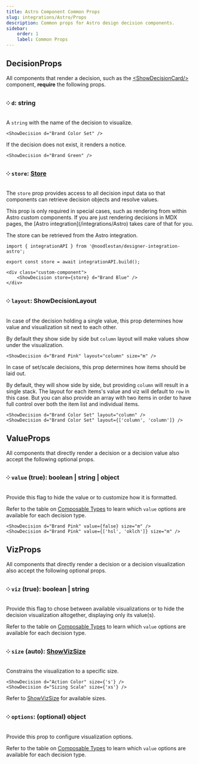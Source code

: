 ```yaml
---
title: Astro Component Common Props
slug: integrations/Astro/Props
description: Common props for Astro design decision components.
sidebar:
    order: 1
    label: Common Props
---
```



## DecisionProps

All components that render a decision, such as the [&lt;ShowDecisionCard/&gt;](/integrations/Astro/ShowDecisionCard/) component, **require** the following props.

### ༶ `d`: string

A `string` with the name of the decision to visualize.

```mdx
<ShowDecision d="Brand Color Set" />
```

<ShowDecision d="Brand Color Set" />

If the decision does not exist, it renders a notice.

```mdx
<ShowDecision d="Brand Green" />
```

<ShowDecision d="Brand Green" />

### ༶ `store`: [Store](/api/designer-functions/Store/Types/Store)

The `store` prop provides access to all decision input data so that components can retrieve decision objects and resolve values.

<Aside type="tip" title="Advanced API">
    This prop is only required in special cases, such as rendering from within Astro custom
    components. If you are just rendering decisions in MDX pages, the [Astro
    integration](/integrations/Astro) takes care of that for you.
</Aside>

The store can be retrieved from the Astro integration.

```mdx
import { integrationAPI } from '@noodlestan/designer-integration-astro';

export const store = await integrationAPI.build();

<div class="custom-component">
    <ShowDecision store={store} d="Brand Blue" />
</div>
```

### ༶ `layout`: ShowDecisionLayout

In case of the decision holding a single value, this prop determines how value and visualization sit next to each other.

By default they show side by side but `column` layout will make values show under the visualization.

```mdx
<ShowDecision d="Brand Pink" layout="column" size="m" />
```

<ShowDecision d="Brand Pink" layout="column" size="m" />

In case of set/scale decisions, this prop determines how items should be laid out.

By default, they will show side by side, but providing `column` will result in a single stack. The layout for each items's value and viz will default to `row` in this case. But you can also provide an array with two items in order to have full control over both the item list and individual items.

```mdx
<ShowDecision d="Brand Color Set" layout="column" />
<ShowDecision d="Brand Color Set" layout={['column', 'column']} />
```

<LayoutGrid>
    <ShowDecision d="Brand Color Set" layout="column" />
    <ShowDecision d="Brand Color Set" layout={['column', 'column']} />
</LayoutGrid>

## ValueProps

All components that directly render a decision or a decision value also accept the following optional props.

### ༶ `value` (true): boolean | string | object

Provide this flag to hide the value or to customize how it is formatted.

Refer to the table on [Composable Types](/integrations/Astro/Composable/Types) to learn which `value` options are available for each decision type.

```mdx
<ShowDecision d="Brand Pink" value={false} size="m" />
<ShowDecision d="Brand Pink" value={['hsl', 'oklch']} size="m" />
```

<LayoutGrid>
    <ShowDecision d="Brand Pink" value={false} size="m" />
    <ShowDecision d="Brand Pink" value={['hsl', 'oklch']} size="m" />
</LayoutGrid>

## VizProps

All components that directly render a decision or a decision visualization also accept the following optional props.

### ༶ `viz` (true): boolean | string

Provide this flag to chose between available visualizations or to hide the decision visualization altogether, displaying only its value(s).

Refer to the table on [Composable Types](/integrations/Astro/Composable/Types) to learn which `value` options are available for each decision type.

### ༶ `size` (auto): [ShowVizSize](/api/designer-shows/Types/ShowVizSize/)

Constrains the visualization to a specific size.

```mdx
<ShowDecision d="Action Color" size={'s'} />
<ShowDecision d="Sizing Scale" size={'xs'} />
```

<LayoutGrid>
    <ShowDecision d="Action Color" size={'s'} />
    <ShowDecision d="Sizing Scale" size={'s'} />
</LayoutGrid>

Refer to [ShowVizSize](/api/designer-shows/Types/ShowVizSize) for available sizes.

### ༶ `options`: (optional) object

Provide this prop to configure visualization options.

Refer to the table on [Composable Types](/integrations/Astro/Composable/Types) to learn which `value` options are available for each decision type.
